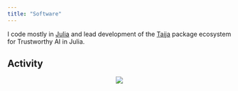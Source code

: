 ```yaml
---
title: "Software"
---
```


I code mostly in [Julia](https://github.com/JuliaLang/julia) and lead development of the [Taija](https://github.com/JuliaTrustworthyAI) package ecosystem for Trustworthy AI in Julia.

## Activity

<div align=center>

[![](https://raw.githubusercontent.com/pat-alt/pat-alt/main/profile-summary-card-output/nord_dark/0-profile-details.svg)](https://github.com/vn7n24fzkq/github-profile-summary-cards)

<div>